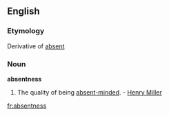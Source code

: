==English==

===Etymology===
Derivative of [[absent]]
===Noun===
'''absentness'''

#The quality of being [[absent-minded]]. - [[w:Henry Miller|Henry Miller]]

[[fr:absentness]]
